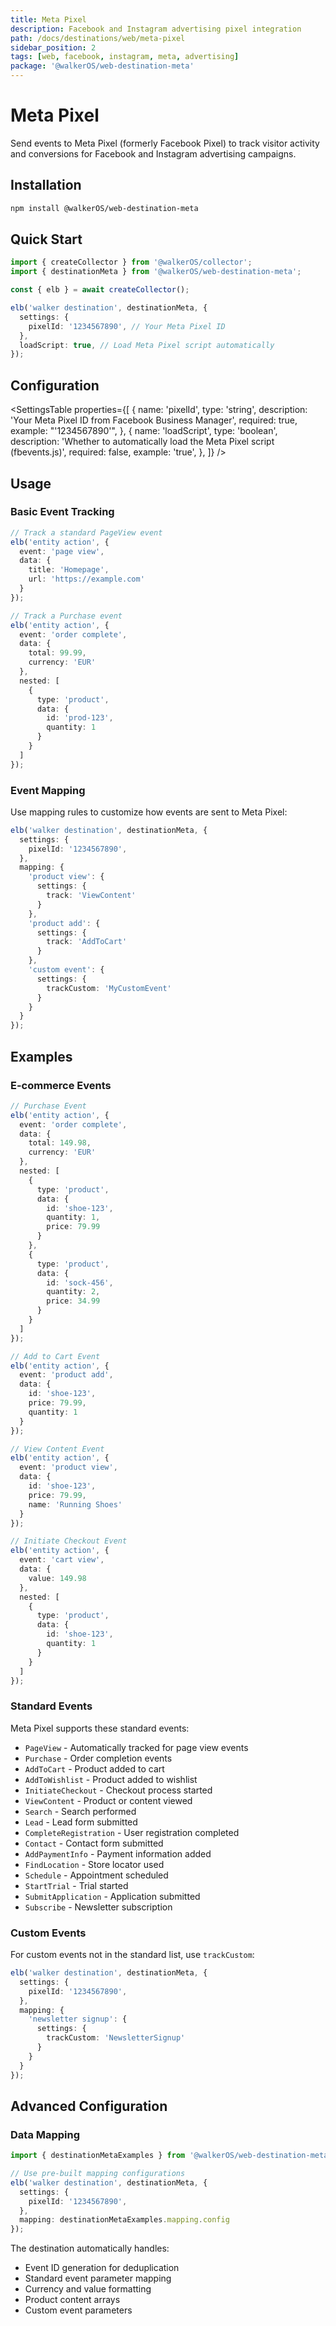 ```yaml
---
title: Meta Pixel
description: Facebook and Instagram advertising pixel integration
path: /docs/destinations/web/meta-pixel
sidebar_position: 2
tags: [web, facebook, instagram, meta, advertising]
package: '@walkerOS/web-destination-meta'
---
```



# Meta Pixel

<PackageLink
  env="web"
  github="packages/web/destinations/meta"
  npm="@walkerOS/web-destination-meta"
/>

Send events to Meta Pixel (formerly Facebook Pixel) to track visitor activity and conversions for Facebook and Instagram advertising campaigns.

## Installation

```bash
npm install @walkerOS/web-destination-meta
```

## Quick Start

```typescript
import { createCollector } from '@walkerOS/collector';
import { destinationMeta } from '@walkerOS/web-destination-meta';

const { elb } = await createCollector();

elb('walker destination', destinationMeta, {
  settings: {
    pixelId: '1234567890', // Your Meta Pixel ID
  },
  loadScript: true, // Load Meta Pixel script automatically
});
```

## Configuration

<SettingsTable
  properties={[
    {
      name: 'pixelId',
      type: 'string',
      description: 'Your Meta Pixel ID from Facebook Business Manager',
      required: true,
      example: "'1234567890'",
    },
    {
      name: 'loadScript',
      type: 'boolean',
      description: 'Whether to automatically load the Meta Pixel script (fbevents.js)',
      required: false,
      example: 'true',
    },
  ]}
/>

## Usage

### Basic Event Tracking

```typescript
// Track a standard PageView event
elb('entity action', {
  event: 'page view',
  data: {
    title: 'Homepage',
    url: 'https://example.com'
  }
});

// Track a Purchase event
elb('entity action', {
  event: 'order complete',
  data: {
    total: 99.99,
    currency: 'EUR'
  },
  nested: [
    {
      type: 'product',
      data: {
        id: 'prod-123',
        quantity: 1
      }
    }
  ]
});
```

### Event Mapping

Use mapping rules to customize how events are sent to Meta Pixel:

```typescript
elb('walker destination', destinationMeta, {
  settings: {
    pixelId: '1234567890',
  },
  mapping: {
    'product view': {
      settings: {
        track: 'ViewContent'
      }
    },
    'product add': {
      settings: {
        track: 'AddToCart'
      }
    },
    'custom event': {
      settings: {
        trackCustom: 'MyCustomEvent'
      }
    }
  }
});
```

## Examples

### E-commerce Events

```typescript
// Purchase Event
elb('entity action', {
  event: 'order complete',
  data: {
    total: 149.98,
    currency: 'EUR'
  },
  nested: [
    {
      type: 'product',
      data: {
        id: 'shoe-123',
        quantity: 1,
        price: 79.99
      }
    },
    {
      type: 'product', 
      data: {
        id: 'sock-456',
        quantity: 2,
        price: 34.99
      }
    }
  ]
});

// Add to Cart Event
elb('entity action', {
  event: 'product add',
  data: {
    id: 'shoe-123',
    price: 79.99,
    quantity: 1
  }
});

// View Content Event
elb('entity action', {
  event: 'product view',
  data: {
    id: 'shoe-123',
    price: 79.99,
    name: 'Running Shoes'
  }
});

// Initiate Checkout Event
elb('entity action', {
  event: 'cart view',
  data: {
    value: 149.98
  },
  nested: [
    {
      type: 'product',
      data: {
        id: 'shoe-123',
        quantity: 1
      }
    }
  ]
});
```

### Standard Events

Meta Pixel supports these standard events:

- `PageView` - Automatically tracked for page view events
- `Purchase` - Order completion events
- `AddToCart` - Product added to cart
- `AddToWishlist` - Product added to wishlist
- `InitiateCheckout` - Checkout process started
- `ViewContent` - Product or content viewed
- `Search` - Search performed
- `Lead` - Lead form submitted
- `CompleteRegistration` - User registration completed
- `Contact` - Contact form submitted
- `AddPaymentInfo` - Payment information added
- `FindLocation` - Store locator used
- `Schedule` - Appointment scheduled
- `StartTrial` - Trial started
- `SubmitApplication` - Application submitted
- `Subscribe` - Newsletter subscription

### Custom Events

For custom events not in the standard list, use `trackCustom`:

```typescript
elb('walker destination', destinationMeta, {
  settings: {
    pixelId: '1234567890',
  },
  mapping: {
    'newsletter signup': {
      settings: {
        trackCustom: 'NewsletterSignup'
      }
    }
  }
});
```

## Advanced Configuration

### Data Mapping

```typescript
import { destinationMetaExamples } from '@walkerOS/web-destination-meta/examples';

// Use pre-built mapping configurations
elb('walker destination', destinationMeta, {
  settings: {
    pixelId: '1234567890',
  },
  mapping: destinationMetaExamples.mapping.config
});
```

The destination automatically handles:
- Event ID generation for deduplication
- Standard event parameter mapping
- Currency and value formatting
- Product content arrays
- Custom event parameters
